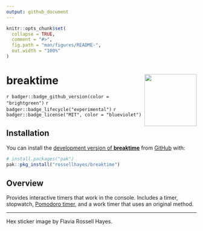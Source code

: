 ```yaml
---
output: github_document
---
```


<!-- README.md is generated from README.Rmd. Please edit that file -->

```r
knitr::opts_chunk$set(
  collapse = TRUE,
  comment = "#>",
  fig.path = "man/figures/README-",
  out.width = "100%"
)
```

# breaktime <img src="man/figures/logo.png?raw=TRUE" align="right" height="138" />

<!-- badges: start -->
`r badger::badge_github_version(color = "brightgreen")`
`r badger::badge_lifecycle("experimental")`
`r badger::badge_license("MIT", color = "blueviolet")`
<!-- badges: end -->

## Installation

You can install the [development version of **breaktime**](https://github.com/rossellhayes/breaktime) from [GitHub](https://github.com/) with:

``` r
# install.packages("pak")
pak::pkg_install("rossellhayes/breaktime")
```

## Overview

Provides interactive timers that work in the console.
Includes a timer, stopwatch, [Pomodoro timer](https://francescocirillo.com/products/the-pomodoro-technique), and a work timer that uses an original method.

---

Hex sticker image by Flavia Rossell Hayes.
